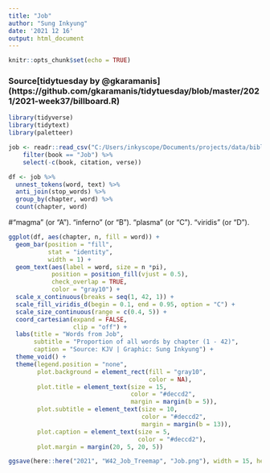 ```yaml
---
title: "Job"
author: "Sung Inkyung"
date: '2021 12 16'
output: html_document
---
```


```r
knitr::opts_chunk$set(echo = TRUE)
```
### Source[tidytuesday by @gkaramanis] (https://github.com/gkaramanis/tidytuesday/blob/master/2021/2021-week37/billboard.R)
```r
library(tidyverse)
library(tidytext)
library(paletteer)
```


```r
job <- readr::read_csv("C:/Users/inkyscope/Documents/projects/data/bible_kjv_new.csv") %>% 
    filter(book == "Job") %>% 
    select(-c(book, citation, verse))
```


```r
df <- job %>% 
  unnest_tokens(word, text) %>%
  anti_join(stop_words) %>%
  group_by(chapter, word) %>% 
  count(chapter, word)
```
#"magma" (or "A"). "inferno" (or "B"). "plasma" (or "C"). "viridis" (or "D").

```r
ggplot(df, aes(chapter, n, fill = word)) +
  geom_bar(position = "fill",
           stat = "identity",
           width = 1) +
  geom_text(aes(label = word, size = n *pi),
            position = position_fill(vjust = 0.5),
            check_overlap = TRUE,
            color = "gray10") +
  scale_x_continuous(breaks = seq(1, 42, 1)) +
  scale_fill_viridis_d(begin = 0.1, end = 0.95, option = "C") +
  scale_size_continuous(range = c(0.4, 5)) +
  coord_cartesian(expand = FALSE,
                  clip = "off") +
  labs(title = "Words from Job",
       subtitle = "Proportion of all words by chapter (1 - 42)",
       caption = "Source: KJV | Graphic: Sung Inkyung") +
  theme_void() +
  theme(legend.position = "none",
        plot.background = element_rect(fill = "gray10",
                                       color = NA),
        plot.title = element_text(size = 15, 
                                  color = "#deccd2",
                                  margin = margin(b = 5)),
        plot.subtitle = element_text(size = 10,
                                     color = "#deccd2",
                                     margin = margin(b = 13)),
        plot.caption = element_text(size = 5, 
                                    color = "#deccd2"),
        plot.margin = margin(20, 5, 20, 5)) 

ggsave(here::here("2021", "W42_Job_Treemap", "Job.png"), width = 15, height = 11, units = "cm")
  
```

